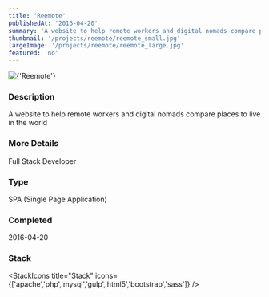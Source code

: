 ```yaml
---
title: 'Reemote'
publishedAt: '2016-04-20'
summary: 'A website to help remote workers and digital nomads compare places to live in the world'
thumbnail: '/projects/reemote/reemote_small.jpg'
largeImage: '/projects/reemote/reemote_large.jpg'
featured: 'no'
---
```


<div className="relative w-full h-[400px] sm:h-[600px] md:h-[760px] lg:h-[920px]">
  <Image
    alt={'Reemote'}
    src={'/projects/reemote/reemote.jpg'}
    sizes="(max-width: 640px) 100%, 100%"
    fill={true}
    priority
    style={{
      objectFit: 'contain'
    }}
  />
</div>

### Description

A website to help remote workers and digital nomads compare places to live in the world

### More Details

Full Stack Developer

### Type

SPA (Single Page Application)


### Completed
2016-04-20



### Stack

<StackIcons
  title="Stack"
  icons={['apache','php','mysql','gulp','html5','bootstrap','sass']}
  />
